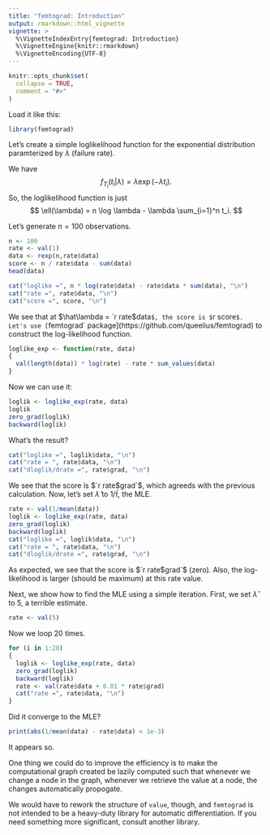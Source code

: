 ```yaml
---
title: "femtograd: Introduction"
output: rmarkdown::html_vignette
vignette: >
  %\VignetteIndexEntry{femtograd: Introduction}
  %\VignetteEngine{knitr::rmarkdown}
  %\VignetteEncoding{UTF-8}
---
```


```r
knitr::opts_chunk$set(
  collapse = TRUE,
  comment = "#>"
)
```

Load it like this:
```r
library(femtograd)
```

Let's create a simple loglikelihood function for the exponential distribution
paramterized by $\lambda$ (failure rate).

We have
$$
  f_{T_i}(t_i | \lambda) = \lambda \exp(-\lambda t_i).
$$
So, the loglikelihood function is just
$$
  \ell(\lambda) = n \log \lambda - \lambda \sum_{i=1}^n t_i.
$$

Let's generate $n=100$ observations.
```r
n <- 100
rate <- val(1)
data <- rexp(n,rate$data)
score <- n / rate$data - sum(data)
head(data)

cat("loglike =", n * log(rate$data) - rate$data * sum(data), "\n")
cat("rate =", rate$data, "\n")
cat("score =", score, "\n")
```

We see that at $\hat\lambda = `r rate$data`$, the score is $`r score`$.
Let's use [`femtograd` package](https://github.com/queelius/femtograd)  to
construct the log-likelihood function.
```r
loglike_exp <- function(rate, data)
{
  val(length(data)) * log(rate) - rate * sum_values(data)  
}
```

Now we can use it:
```r
loglik <- loglike_exp(rate, data)
loglik
zero_grad(loglik)
backward(loglik)
```

What's the result?
```r
cat("loglike =", loglik$data, "\n")
cat("rate = ", rate$data, "\n")
cat("dloglik/drate =", rate$grad, "\n")
```

We see that the score is $`r rate$grad`$, which agreeds with the previous
calculation.
Now, let's set $\hat\lambda$ to $1/\bar{t}$, the MLE.
```r
rate <- val(1/mean(data))
loglik <- loglike_exp(rate, data)
zero_grad(loglik)
backward(loglik)
cat("loglike =", loglik$data, "\n")
cat("rate = ", rate$data, "\n")
cat("dloglik/drate =", rate$grad, "\n")
```

As expected, we see that the score is $`r rate$grad`$ (zero). Also, the
log-likelihood is larger (should be maximum) at this rate value.

Next, we show how to find the MLE using a simple iteration.
First, we set $\hat\lambda$ to $5$, a terrible estimate.
```r
rate <- val(5)
```

Now we loop 20 times.
```r
for (i in 1:20)
{
  loglik <- loglike_exp(rate, data)
  zero_grad(loglik)
  backward(loglik)
  rate <- val(rate$data + 0.01 * rate$grad)
  cat("rate =", rate$data, "\n")
}
```

Did it converge to the MLE?
```r
print(abs(1/mean(data) - rate$data) < 1e-3)
```
It appears so.

One thing we could do to improve the efficiency is to make the computational
graph created be lazily computed such that whenever we change a node in
the graph, whenever we retrieve the value at a node, the changes automatically
propogate.

We would have to rework the structure of `value`, though, and `femtograd`
is not intended to be a heavy-duty library for automatic differentiation.
If you need something more significant, consult another library.
